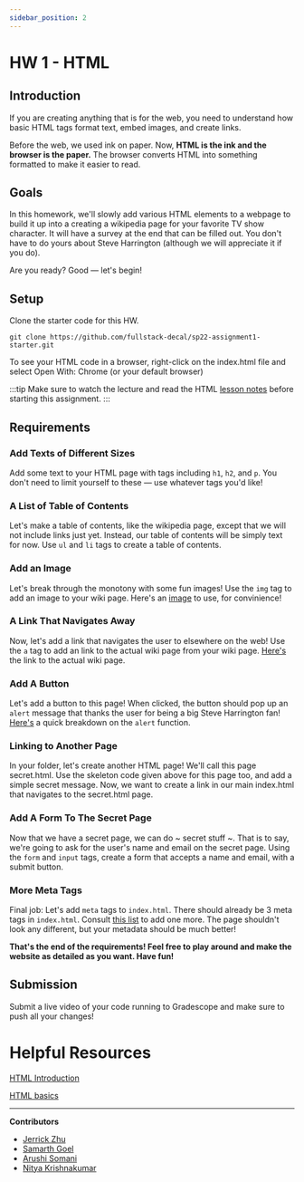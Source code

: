 ```yaml
---
sidebar_position: 2
---
```


# HW 1 - HTML

## Introduction

If you are creating anything that is for the web, you need to understand how
basic HTML tags format text, embed images, and create links.

Before the web, we used ink on paper. Now, **HTML is the ink and the browser is
the paper.** The browser converts HTML into something formatted to make it
easier to read.

## Goals

In this homework, we'll slowly add various HTML elements to a webpage to build
it up into a creating a wikipedia page for your favorite TV show character. It
will have a survey at the end that can be filled out. You don't have to do yours
about Steve Harrington (although we will appreciate it if you do).

Are you ready? Good — let's begin!

## Setup

Clone the starter code for this HW.

```shell
git clone https://github.com/fullstack-decal/sp22-assignment1-starter.git
```

To see your HTML code in a browser, right-click on the index.html file and
select Open With: Chrome (or your default browser)

:::tip Make sure to watch the lecture and read the HTML
[lesson notes](https://fullstackdecal.com/docs/Lessons/Lesson2) before starting
this assignment. :::

## Requirements

### Add Texts of Different Sizes

Add some text to your HTML page with tags including `h1`, `h2`, and `p`. You
don't need to limit yourself to these — use whatever tags you'd like!

### A List of Table of Contents

Let's make a table of contents, like the wikipedia page, except that we will not
include links just yet. Instead, our table of contents will be simply text for
now. Use `ul` and `li` tags to create a table of contents.

### Add an Image

Let's break through the monotony with some fun images! Use the `img` tag to add
an image to your wiki page. Here's an
[image](https://hips.hearstapps.com/hmg-prod.s3.amazonaws.com/images/img-0127-jpeg-1509475357.jpeg?crop=1.00xw:0.889xh;0,0&resize=480:*)
to use, for convinience!

### A Link That Navigates Away

Now, let's add a link that navigates the user to elsewhere on the web! Use the
`a` tag to add an link to the actual wiki page from your wiki page.
[Here's](https://en.wikipedia.org/wiki/Steve_Harrington) the link to the actual
wiki page.

### Add A Button

Let's add a button to this page! When clicked, the button should pop up an
`alert` message that thanks the user for being a big Steve Harrington fan!
[Here's](https://www.w3schools.com/jsref/met_win_alert.asp) a quick breakdown on
the `alert` function.

### Linking to Another Page

In your folder, let's create another HTML page! We'll call this page
secret.html. Use the skeleton code given above for this page too, and add a
simple secret message. Now, we want to create a link in our main index.html that
navigates to the secret.html page.

### Add A Form To The Secret Page

Now that we have a secret page, we can do ~ secret stuff ~. That is to say,
we're going to ask for the user's name and email on the secret page. Using the
`form` and `input` tags, create a form that accepts a name and email, with a
submit button.

### More Meta Tags

Final job: Let's add `meta` tags to `index.html`. There should already be 3 meta
tags in `index.html`. Consult
[this list](https://www.w3schools.com/tags/tag_meta.asp) to add one more. The
page shouldn't look any different, but your metadata should be much better!

**That's the end of the requirements! Feel free to play around and make the
website as detailed as you want. Have fun!**

## Submission

Submit a live video of your code running to Gradescope and make sure to push all
your changes!

# Helpful Resources

[HTML Introduction](https://www.w3schools.com/html/html_intro.asp)

[HTML basics](https://developer.mozilla.org/en-US/docs/Learn/Getting_started_with_the_web/HTML_basics)

---

**Contributors**

- [Jerrick Zhu](https://www.linkedin.com/in/jerrickzhu/)
- [Samarth Goel](https://www.linkedin.com/in/samarth-goel-1047b8187/)
- [Arushi Somani](https://amks.me)
- [Nitya Krishnakumar](https://www.linkedin.com/in/nitya-krish/)
